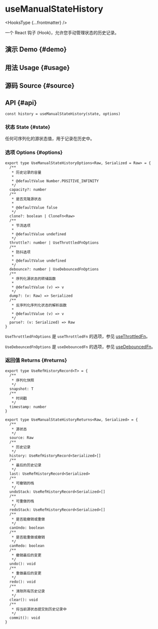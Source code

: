 # useManualStateHistory


<HooksType {...frontmatter} />

一个 React 钩子 (Hook)，允许您手动管理状态的历史记录。

## 演示 Demo \{#demo}


<App />

## 用法 Usage \{#usage}



## 源码 Source \{#source}


<Source />

## API  \{#api}

```tsx
const history = useManualStateHistory(state, options)
```

### 状态 State \{#state}

任何可序列化的源状态值，用于记录在历史中。

### 选项 Options \{#options}

```tsx
export type UseManualStateHistoryOptions<Raw, Serialized = Raw> = {
  /**
   * 历史记录的容量
   *
   * @defaultValue Number.POSITIVE_INFINITY
   */
  capacity?: number
  /**
   * 是否克隆源状态
   *
   * @defaultValue false
   */
  clone?: boolean | CloneFn<Raw>
  /**
   * 节流选项
   *
   * @defaultValue undefined
   */
  throttle?: number | UseThrottledFnOptions
  /**
   * 防抖选项
   *
   * @defaultValue undefined
   */
  debounce?: number | UseDebouncedFnOptions
  /**
   * 序列化源状态的转储函数
   *
   * @defaultValue (v) => v
   */
  dump?: (v: Raw) => Serialized
  /**
   * 反序列化序列化状态的解析函数
   *
   * @defaultValue (v) => v
   */
  parse?: (v: Serialized) => Raw
}
```

`UseThrottledFnOptions` 是 `useThrottledFn` 的选项，参见 [useThrottledFn](/reference/use-throttled-fn/#options)。

`UseDebouncedFnOptions` 是 `useDebouncedFn` 的选项，参见 [useDebouncedFn](/reference/use-debounced-fn/#options)。

### 返回值 Returns \{#returns}

```tsx
export type UseRefHistoryRecord<T> = {
  /**
   * 序列化快照
   */
  snapshot: T
  /**
   * 时间戳
   */
  timestamp: number
}

export type UseManualStateHistoryReturns<Raw, Serialized> = {
  /**
   * 源状态
   */
  source: Raw
  /**
   * 历史记录
   */
  history: UseRefHistoryRecord<Serialized>[]
  /**
   * 最后的历史记录
   */
  last: UseRefHistoryRecord<Serialized>
  /**
   * 可撤销的栈
   */
  undoStack: UseRefHistoryRecord<Serialized>[]
  /**
   * 可重做的栈
   */
  redoStack: UseRefHistoryRecord<Serialized>[]
  /**
   * 是否能撤销或重做
   */
  canUndo: boolean
  /**
   * 是否能重做或撤销
   */
  canRedo: boolean
  /**
   * 撤销最后的变更
   */
  undo(): void
  /**
   * 重做最后的变更
   */
  redo(): void
  /**
   * 清除所有历史记录
   */
  clear(): void
  /**
   * 将当前源状态提交到历史记录中
   */
  commit(): void
}
```

